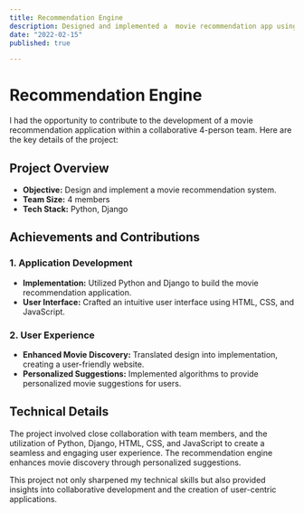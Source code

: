 ```yaml
---
title: Recommendation Engine
description: Designed and implemented a  movie recommendation app using Django
date: "2022-02-15"
published: true

---
```


# Recommendation Engine 

I had the opportunity to contribute to the development of a movie recommendation application within a collaborative 4-person team. Here are the key details of the project:

## Project Overview

- **Objective:** Design and implement a movie recommendation system.
- **Team Size:** 4 members
- **Tech Stack:** Python, Django

## Achievements and Contributions

### 1. Application Development

- **Implementation:** Utilized Python and Django to build the movie recommendation application.
- **User Interface:** Crafted an intuitive user interface using HTML, CSS, and JavaScript.

### 2. User Experience

- **Enhanced Movie Discovery:** Translated design into implementation, creating a user-friendly website.
- **Personalized Suggestions:** Implemented algorithms to provide personalized movie suggestions for users.

## Technical Details

The project involved close collaboration with team members, and the utilization of Python, Django, HTML, CSS, and JavaScript to create a seamless and engaging user experience. The recommendation engine enhances movie discovery through personalized suggestions.

This project not only sharpened my technical skills but also provided insights into collaborative development and the creation of user-centric applications.
